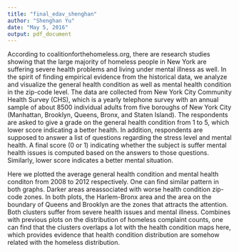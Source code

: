 ---
title: "final_edav_shenghan"
author: "Shenghan Yu"
date: "May 5, 2016"
output: pdf_document
---

\section{NYC Health and Mental Health Situation}

According to coalitionforthehomeless.org, there are research studies showing that the large majority of homeless people in New York are suffering severe health problems and living under mental illness as well. In the spirit of finding empirical evidence from the historical data, we analyze and visualize the general health condition as well as mental health condition in the zip-code level. The data are collected from New York City Community Health Survey (CHS), which is a yearly telephone survey with an annual sample of about 8500 individual adults from five boroughs of New York City (Manhattan, Brooklyn, Queens, Bronx, and Staten Island). The respondents are asked to give a grade on the general health condition from 1 to 5, which lower score indicating  a better health. In addition, respondents are supposed to answer a list of questions regarding the stress level and mental health. A final score (0 or 1) indicating whether the subject is suffer mental health issues is computed based on the answers to those questions. Similarly, lower score indicates a better mental situation. 

Here we plotted the average general health condition and mental health conditon from 2008 to 2012 respectively. One can find similar pattern in both graphs. Darker areas areassociated with worse health condition zip-code zones. In both plots, the Harlem-Bronx area and the area on the boundary of Queens and Brooklyn are the zones that attracts the attention. Both clusters suffer from severe health issues and mental illness. Combines with previous plots on the distribution of homeless complaint counts, one can find that the clusters overlaps a lot with the health condition maps here, which provides evidence that health condition distribution are somehow related with the homeless distribution. 


\includegraphics{healthcon.png}
\includegraphics{mentalcon.png}
